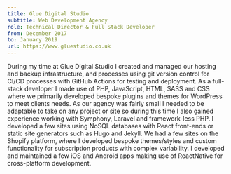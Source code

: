 ```yaml
---
title: Glue Digital Studio 
subtitle: Web Development Agency
role: Technical Director & Full Stack Developer
from: December 2017
to: January 2019
url: https://www.gluestudio.co.uk
---
```

During my time at Glue Digital Studio I created and managed our hosting and backup infrastructure, and processes using git version control for CI/CD processes with GitHub Actions for testing and deployment. As a full-stack developer I made use of PHP, JavaScript, HTML, SASS and CSS where we primarily developed bespoke plugins and themes for WordPress to meet clients needs. As our agency was fairly small I needed to be adaptable to take on any project or site so during this time I also gained experience working with Symphony, Laravel and framework-less PHP. I developed a few sites using NoSQL databases with React front-ends or static site generators such as Hugo and Jekyll. We had a few sites on the Shopify platform, where I developed bespoke themes/styles and custom functionality for subscription products with complex variability. I developed and maintained a few iOS and Android apps making use of ReactNative for cross-platform development.
